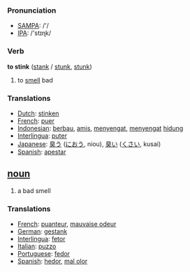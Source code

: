 === Pronunciation ===
*[[w:SAMPA|SAMPA]]: /'/
*[[w:IPA|IPA]]: /'stɪɳk/

=== Verb ===

'''to stink''' ([[stank]] / [[stunk]], [[stunk]])

# to [[smell]] bad

=== Translations ===
*[[Dutch]]: [[stinken]]
*[[French]]: [[puer]]
*[[Indonesian]]: [[bau|berbau]], [[amis]], [[sengat|menyengat]], [[sengat|menyengat]] [[hidung]]
*[[Interlingua]]: [[puter]]
*[[Japanese]]: [[臭う]] ([[におう]], niou), [[臭い]] ([[くさい]], kusai)
*[[Spanish]]: [[apestar]]


== [[noun]] ==
# a bad smell

=== Translations ===
*[[French]]: [[puanteur]], [[mauvaise odeur]]
*[[German]]: [[gestank]]
*[[Interlingua]]: [[fetor]]
*[[Italian]]: [[puzzo]] 
*[[Portuguese]]: [[fedor]] 
*[[Spanish]]: [[hedor]],  [[mal olor]]